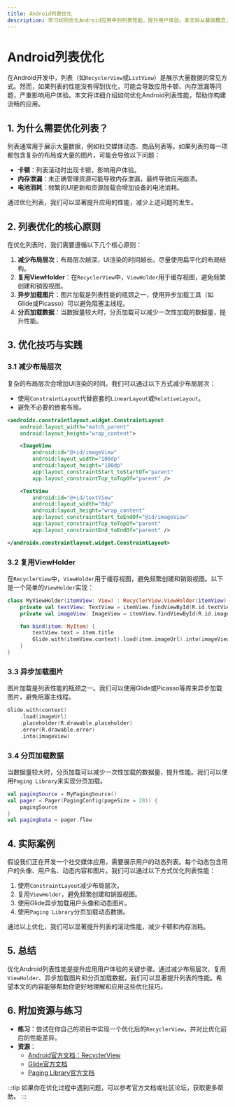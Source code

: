 ```yaml
---
title: Android列表优化
description: 学习如何优化Android应用中的列表性能，提升用户体验。本文将从基础概念入手，逐步讲解优化技巧，并提供实际案例和代码示例。
---
```


# Android列表优化

在Android开发中，列表（如`RecyclerView`或`ListView`）是展示大量数据的常见方式。然而，如果列表的性能没有得到优化，可能会导致应用卡顿、内存泄漏等问题，严重影响用户体验。本文将详细介绍如何优化Android列表性能，帮助你构建流畅的应用。

## 1. 为什么需要优化列表？

列表通常用于展示大量数据，例如社交媒体动态、商品列表等。如果列表的每一项都包含复杂的布局或大量的图片，可能会导致以下问题：

- **卡顿**：列表滚动时出现卡顿，影响用户体验。
- **内存泄漏**：未正确管理资源可能导致内存泄漏，最终导致应用崩溃。
- **电池消耗**：频繁的UI更新和资源加载会增加设备的电池消耗。

通过优化列表，我们可以显著提升应用的性能，减少上述问题的发生。

## 2. 列表优化的核心原则

在优化列表时，我们需要遵循以下几个核心原则：

1. **减少布局层次**：布局层次越深，UI渲染的时间越长。尽量使用扁平化的布局结构。
2. **复用ViewHolder**：在`RecyclerView`中，`ViewHolder`用于缓存视图，避免频繁创建和销毁视图。
3. **异步加载图片**：图片加载是列表性能的瓶颈之一，使用异步加载工具（如Glide或Picasso）可以避免阻塞主线程。
4. **分页加载数据**：当数据量较大时，分页加载可以减少一次性加载的数据量，提升性能。

## 3. 优化技巧与实践

### 3.1 减少布局层次

复杂的布局层次会增加UI渲染的时间。我们可以通过以下方式减少布局层次：

- 使用`ConstraintLayout`代替嵌套的`LinearLayout`或`RelativeLayout`。
- 避免不必要的嵌套布局。

```xml
<androidx.constraintlayout.widget.ConstraintLayout
    android:layout_width="match_parent"
    android:layout_height="wrap_content">

    <ImageView
        android:id="@+id/imageView"
        android:layout_width="100dp"
        android:layout_height="100dp"
        app:layout_constraintStart_toStartOf="parent"
        app:layout_constraintTop_toTopOf="parent" />

    <TextView
        android:id="@+id/textView"
        android:layout_width="0dp"
        android:layout_height="wrap_content"
        app:layout_constraintStart_toEndOf="@id/imageView"
        app:layout_constraintTop_toTopOf="parent"
        app:layout_constraintEnd_toEndOf="parent" />

</androidx.constraintlayout.widget.ConstraintLayout>
```

### 3.2 复用ViewHolder

在`RecyclerView`中，`ViewHolder`用于缓存视图，避免频繁创建和销毁视图。以下是一个简单的`ViewHolder`实现：

```kotlin
class MyViewHolder(itemView: View) : RecyclerView.ViewHolder(itemView) {
    private val textView: TextView = itemView.findViewById(R.id.textView)
    private val imageView: ImageView = itemView.findViewById(R.id.imageView)

    fun bind(item: MyItem) {
        textView.text = item.title
        Glide.with(itemView.context).load(item.imageUrl).into(imageView)
    }
}
```

### 3.3 异步加载图片

图片加载是列表性能的瓶颈之一。我们可以使用Glide或Picasso等库来异步加载图片，避免阻塞主线程。

```kotlin
Glide.with(context)
    .load(imageUrl)
    .placeholder(R.drawable.placeholder)
    .error(R.drawable.error)
    .into(imageView)
```

### 3.4 分页加载数据

当数据量较大时，分页加载可以减少一次性加载的数据量，提升性能。我们可以使用`Paging Library`来实现分页加载。

```kotlin
val pagingSource = MyPagingSource()
val pager = Pager(PagingConfig(pageSize = 20)) {
    pagingSource
}
val pagingData = pager.flow
```

## 4. 实际案例

假设我们正在开发一个社交媒体应用，需要展示用户的动态列表。每个动态包含用户的头像、用户名、动态内容和图片。我们可以通过以下方式优化列表性能：

1. 使用`ConstraintLayout`减少布局层次。
2. 复用`ViewHolder`，避免频繁创建和销毁视图。
3. 使用Glide异步加载用户头像和动态图片。
4. 使用`Paging Library`分页加载动态数据。

通过以上优化，我们可以显著提升列表的滚动性能，减少卡顿和内存消耗。

## 5. 总结

优化Android列表性能是提升应用用户体验的关键步骤。通过减少布局层次、复用`ViewHolder`、异步加载图片和分页加载数据，我们可以显著提升列表的性能。希望本文的内容能够帮助你更好地理解和应用这些优化技巧。

## 6. 附加资源与练习

- **练习**：尝试在你自己的项目中实现一个优化后的`RecyclerView`，并对比优化前后的性能差异。
- **资源**：
  - [Android官方文档：RecyclerView](https://developer.android.com/guide/topics/ui/layout/recyclerview)
  - [Glide官方文档](https://bumptech.github.io/glide/)
  - [Paging Library官方文档](https://developer.android.com/topic/libraries/architecture/paging/v3-overview)

:::tip
如果你在优化过程中遇到问题，可以参考官方文档或社区论坛，获取更多帮助。
:::